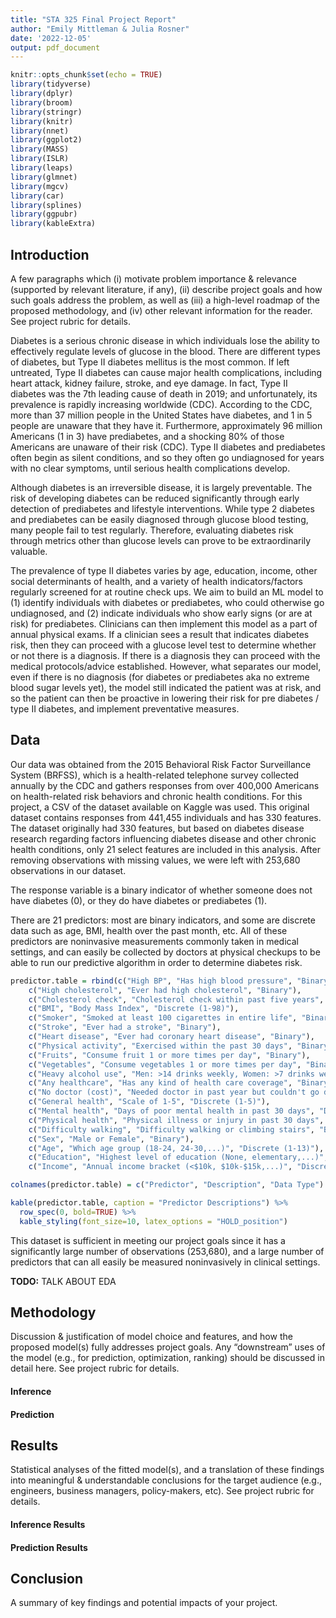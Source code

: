 ```yaml
---
title: "STA 325 Final Project Report"
author: "Emily Mittleman & Julia Rosner"
date: '2022-12-05'
output: pdf_document
---
```


```r
knitr::opts_chunk$set(echo = TRUE)
library(tidyverse)
library(dplyr)
library(broom)
library(stringr)
library(knitr)
library(nnet)
library(ggplot2)
library(MASS)
library(ISLR)
library(leaps)
library(glmnet)
library(mgcv)
library(car)
library(splines)
library(ggpubr)
library(kableExtra)
```

## Introduction

A few paragraphs which (i) motivate problem importance & relevance (supported by relevant literature, if any), (ii) describe project goals and how such goals address the problem, as well as (iii) a high-level roadmap of the proposed methodology, and (iv) other relevant information for the reader. See project rubric for details.

Diabetes is a serious chronic disease in which individuals lose the ability to effectively regulate levels of glucose in the blood. There are different types of diabetes, but Type II diabetes mellitus is the most common. If left untreated, Type II diabetes can cause major health complications, including heart attack, kidney failure, stroke, and eye damage. In fact, Type II diabetes was the 7th leading cause of death in 2019; and unfortunately, its prevalence is rapidly increasing worldwide (CDC). According to the CDC, more than 37 million people in the United States have diabetes, and 1 in 5 people are unaware that they have it. Furthermore, approximately 96 million Americans (1 in 3) have prediabetes, and a shocking 80% of those Americans are unaware of their risk (CDC). Type II diabetes and prediabetes often begin as silent conditions, and so they often go undiagnosed for years with no clear symptoms, until serious health complications develop.

Although diabetes is an irreversible disease, it is largely preventable. The risk of developing diabetes can be reduced significantly through early detection of prediabetes and lifestyle interventions. While type 2 diabetes and prediabetes can be easily diagnosed through glucose blood testing, many people fail to test regularly. Therefore, evaluating diabetes risk through metrics other than glucose levels can prove to be extraordinarily valuable.

The prevalence of type II diabetes varies by age, education, income, other social determinants of health, and a variety of health indicators/factors regularly screened for at routine check ups. We aim to build an ML model to (1) identify individuals with diabetes or prediabetes, who could otherwise go undiagnosed, and (2) indicate individuals who show early signs (or are at risk) for prediabetes. Clinicians can then implement this model as a part of annual physical exams. If a clinician sees a result that indicates diabetes risk, then they can proceed with a glucose level test to determine whether or not there is a diagnosis. If there is a diagnosis they can proceed with the medical protocols/advice established. However, what separates our model, even if there is no diagnosis (for diabetes or prediabetes aka no extreme blood sugar levels yet), the model still indicated the patient was at risk, and so the patient can then be proactive in lowering their risk for pre diabetes / type II diabetes, and implement preventative measures. 

 
## Data

Our data was obtained from the 2015 Behavioral Risk Factor Surveillance System (BRFSS), which is a health-related telephone survey collected annually by the CDC and gathers responses from over 400,000 Americans on health-related risk behaviors and chronic health conditions. For this project, a CSV of the dataset available on Kaggle was used. This original dataset contains responses from 441,455 individuals and has 330 features. The dataset originally had 330 features, but based on diabetes disease research regarding factors influencing diabetes disease and other chronic health conditions, only 21 select features are included in this analysis. After removing observations with missing values, we were left with 253,680 observations in our dataset.

The response variable is a binary indicator of whether someone does not have diabetes (0), or they do have diabetes or prediabetes (1). 

There are 21 predictors: most are binary indicators, and some are discrete data such as age, BMI, health over the past month, etc. All of these predictors are noninvasive measurements commonly taken in medical settings, and can easily be collected by doctors at physical checkups to be able to run our predictive algorithm in order to determine diabetes risk. 

```r
predictor.table = rbind(c("High BP", "Has high blood pressure", "Binary"),
    c("High cholesterol", "Ever had high cholesterol", "Binary"),
    c("Cholesterol check", "Cholesterol check within past five years", "Binary"),
    c("BMI", "Body Mass Index", "Discrete (1-98)"),
    c("Smoker", "Smoked at least 100 cigarettes in entire life", "Binary"),
    c("Stroke", "Ever had a stroke", "Binary"),
    c("Heart disease", "Ever had coronary heart disease", "Binary"),
    c("Physical activity", "Exercised within the past 30 days", "Binary"),
    c("Fruits", "Consume fruit 1 or more times per day", "Binary"),
    c("Vegetables", "Consume vegetables 1 or more times per day", "Binary"),
    c("Heavy alcohol use", "Men: >14 drinks weekly, Women: >7 drinks weekly", "Binary"),
    c("Any healthcare", "Has any kind of health care coverage", "Binary"),
    c("No doctor (cost)", "Needed doctor in past year but couldn't go due to cost", "Binary"),
    c("General health", "Scale of 1-5", "Discrete (1-5)"),
    c("Mental health", "Days of poor mental health in past 30 days", "Discrete (1-30)"),
    c("Physical health", "Physical illness or injury in past 30 days", "Discrete (1-30)"),
    c("Difficulty walking", "Difficulty walking or climbing stairs", "Binary"),
    c("Sex", "Male or Female", "Binary"),
    c("Age", "Which age group (18-24, 24-30,...)", "Discrete (1-13)"),
    c("Education", "Highest level of education (None, elementary,...)", "Discrete (1-6)"),
    c("Income", "Annual income bracket (<$10k, $10k-$15k,...)", "Discrete (1-8)"))

colnames(predictor.table) = c("Predictor", "Description", "Data Type")

kable(predictor.table, caption = "Predictor Descriptions") %>%
  row_spec(0, bold=TRUE) %>% 
  kable_styling(font_size=10, latex_options = "HOLD_position")
```


This dataset is sufficient in meeting our project goals since it has a significantly large number of observations (253,680), and a large number of predictors that can all easily be measured noninvasively in clinical settings.

**TODO:** TALK ABOUT EDA


## Methodology

Discussion & justification of model choice and features, and how the proposed model(s) fully addresses project goals. Any “downstream” uses of the model (e.g., for prediction, optimization, ranking) should be discussed in detail here. See project rubric for details.

#### Inference

#### Prediction


## Results

Statistical analyses of the fitted model(s), and a translation of these findings into meaningful & understandable conclusions for the target audience (e.g., engineers, business managers, policy-makers, etc). See project rubric for details.

#### Inference Results

#### Prediction Results



## Conclusion

A summary of key findings and potential impacts of your project.



